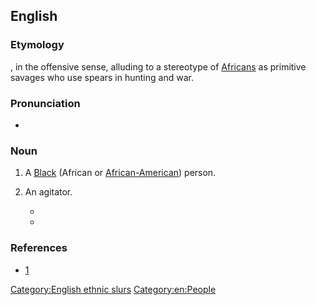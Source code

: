 {{also|spear-chucker|spear chucker}}
==English==

===Etymology===
{{compound|spear|chucker|lang=en}}, in the offensive sense, alluding to a stereotype of [[African]]s as primitive savages who use spears in hunting and war.

===Pronunciation===
* {{audio|en-au-spearchucker.ogg|Audio (AU)|lang=en}}

===Noun===
{{en-noun}}

# {{lb|en|British|US|offensive|slang}} A [[Black]] (African or [[African-American]]) person.
# {{lb|en|Australia|jocular}} An agitator.
#* {{quote-text|year=2017|author=John Ferguson|title=Today in Victoria: A Peter Costello return makes no sense|url=http://www.theaustralian.com.au/national-affairs/state-politics/today-in-victoria-a-peter-costello-return-makes-no-sense/news-story/c17a2b6402ce9e088ea1381d51397c60|passage=O’Dwyer is seen by the Kroger people as a spear-chucker for everything anti-Kroger.}}
#* {{quote-text|year=2017|author=Nick Caroll|title=Nick Carroll On: Plan C, Ideas For The WSL|url=http://www.coastalwatch.com/surfing/21149/nick-carroll-on-plan-c-ideas-for-the-wsl|passage=Fred is pro surfing’s original spear-chucker.}}

===References===
* [http://books.google.com/books?id=UiZQH5gHuggC&pg=PA29&lpg=PA29&dq=spearchucker+definition&source=web&ots=pHhdfNcBTm&sig=hAsLTNrXwFaJ6mVYV8I3_Uj9YnI#v=onepage&q=spearchucker&f=false]

[[Category:English ethnic slurs]]
[[Category:en:People]]